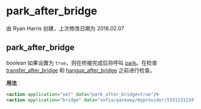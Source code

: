 # park_after_bridge 

由 Ryan Harris 创建，上次修改日期为 2018.02.07

## park_after_bridge

boolean 如果设置为 `true`，则在桥接完成后将呼叫 [park](../FreeSWITCH-Explained/Modules/mod-dptools/6586687.mdx#0-about)。在检查 [transfer\_after\_bridge](../FreeSWITCH-Explained/Dialplan/Variables-Master-List_16352570.mdx#transfer_after_bridge) 和 [hangup\_after\_bridge](../FreeSWITCH-Explained/Dialplan/Variables-Master-List_16352570.mdx#transfer_after_bridge) 之前进行检查。

**用法**

```xml
<action application="set" data="park_after_bridge=true"/>
<action application="bridge" data="sofia/gateway/myprovider/5551231234"/>
```